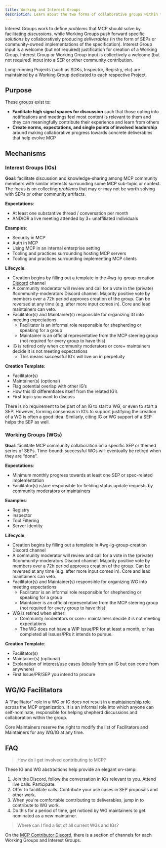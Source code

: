 ```yaml
---
title: Working and Interest Groups
description: Learn about the two forms of collaborative groups within the Model Context Protocol's governance structure: Working Groups and Interest Groups.
---
```


Interest Groups work to define *problems* that MCP should solve by facilitating *discussions*, while Working Groups push forward specific *solutions* by collaboratively producing *deliverables* (in the form of SEPs or community-owned implementations of the specification). Interest Group input is a welcome (but not required) justification for creation of a Working Group. Interest Group or Working Group input is collectively a welcome (but not required) input into a SEP or other community contribution.

Long-running Projects (such as SDKs, Inspector, Registry, etc) are maintained by a Working Group dedicated to each respective Project.

## Purpose

These groups exist to:

* **Facilitate high signal spaces for discussion** such that those opting into notifications and meetings feel most content is relevant to them and they can meaningfully contribute their experience and learn from others  
* **Create norms, expectations, and single points of involved leadership** around making collaborative progress towards concrete deliverables that help evolve MCP

## Mechanisms

### Interest Groups (IGs)

**Goal**: facilitate discussion and knowledge-sharing among MCP community members with similar interests surrounding some MCP sub-topic or context. The focus is on collecting *problems* that may or may not be worth solving with SEPs or other community artifacts.

**Expectations**:

* At least one substantive thread / conversation per month  
* AND/OR a live meeting attended by 3+ unaffiliated individuals

**Examples**:

* Security in MCP
* Auth in MCP
* Using MCP in an internal enterprise setting
* Tooling and practices surrounding hosting MCP servers
* Tooling and practices surrounding implementing MCP clients

**Lifecycle**:

* Creation begins by filling out a template in the \#wg-ig-group-creation [Discord](/community/communication#discord) channel  
* A community moderator will review and call for a vote in the (private) \#community-moderators Discord channel. Majority positive vote by members over a 72h period approves creation of the group. Can be reversed at any time (e.g. after more input comes in). Core and lead maintainers can veto.  
* Facilitator(s) and Maintainer(s) responsible for organizing IG into meeting expectations  
  * Facilitator is an informal role responsible for shepherding or speaking for a group
  * Maintainer is an official representative from the MCP steering group (not required for every group to have this)
* IG is retired only when community moderators or core+ maintainers decide it is not meeting expectations  
  * This means successful IG’s will live on in perpetuity

**Creation Template**:

* Facilitator(s)  
* Maintainer(s) (optional)
* Flag potential overlap with other IG’s  
* How this IG differentiates itself from the related IG’s  
* First topic you want to discuss

There is no requirement to be part of an IG to start a WG, or even to start a SEP. However, forming consensus in IG’s to support justifying the creation of a WG is often a good idea. Similarly, citing IG or WG support of a SEP helps the SEP as well.

### Working Groups (WGs)

**Goal**: facilitate MCP community collaboration on a specific SEP or themed series of SEPs. Time-bound: successful WGs will eventually be retired when they are “done”.

**Expectations**:

* Minimum monthly progress towards at least one SEP or spec-related implementation
* Facilitator(s) is/are responsible for fielding status update requests by community moderators or maintainers

**Examples**:

* Registry
* Inspector
* Tool Filtering  
* Server Identity

**Lifecycle**:

* Creation begins by filling out a template in \#wg-ig-group-creation Discord channel  
* A community moderator will review and call for a vote in the (private) \#community-moderators Discord channel. Majority positive vote by members over a 72h period approves creation of the group. Can be reversed at any time (e.g. after more input comes in). Core and lead maintainers can veto.  
* Facilitator(s) and Maintainer(s) responsible for organizing WG into meeting expectations  
  * Facilitator is an informal role responsible for shepherding or speaking for a group
  * Maintainer is an official representative from the MCP steering group (not required for every group to have this)
* WG is retired when either:  
  * Community moderators or core+ maintainers decide it is not meeting expectations  
  * The WG does not have a WIP Issue/PR for at least a month, or has completed all Issues/PRs it intends to pursue.

**Creation Template**:

* Facilitator(s)  
* Maintainer(s) (optional)
* Explanation of interest/use cases (ideally from an IG but can come from anywhere)  
* First Issue/PR/SEP you intend to procure

## WG/IG Facilitators

A “Facilitator” role in a WG or IG does *not* result in a [maintainership role](https://github.com/modelcontextprotocol/modelcontextprotocol/blob/main/MAINTAINERS.md) across the MCP organization. It is an informal role into which anyone can self-nominate, responsible for helping shepherd discussions and collaboration within the group.

Core Maintainers reserve the right to modify the list of Facilitators and Maintainers for any WG/IG at any time.

## FAQ

> How do I get involved contributing to MCP?

These IG and WG abstractions help provide an elegant on-ramp:
1) Join the Discord, follow the conversation in IGs relevant to you. Attend live calls. Participate.
2) Offer to facilitate calls. Contribute your use cases in SEP proposals and other work.
3) When you're comfortable contributing to deliverables, jump in to contribute to WG work.
4) Do this for a period of time, get noticed by WG maintainers to get nominated as a new maintainer.

> Where can I find a list of all current WGs and IGs?

On the [MCP Contributor Discord](/community/communication#discord), there is a section of channels for each Working Groups and Interest Groups.